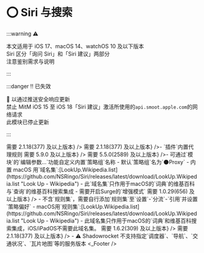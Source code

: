 
# ⭕ Siri 与搜索

:::warning ⚠️

本文适用于 iOS 17、macOS 14、watchOS 10 及以下版本  
Siri 区分「询问 Siri」和「Siri 建议」两部分  
注意鉴别需求与说明

:::

:::danger ‼️ 已失效

 以通过推送安全响应更新  
禁止 MitM iOS 15 至 iOS 18「Siri 建议」激活所使用的`api.smoot.apple.com`的网络请求  
此模块已停止更新

:::

<ModuleInstall urlPrefix="https://github.com/NSRingo/Siri/releases/latest/download/">
  <ModuleInstall.Tab type="loon">
    <ModuleInstall.Item
      url="Siri.plugin"
      title="iOS"
      badge={<>需要 2.1.18(377) 及以上版本</>}
    />
    <ModuleInstall.Item
      url="Siri.macOS.plugin"
      title="macOS"
      badge={<>需要 2.1.18(377) 及以上版本</>}
    />- `插件`内置代理规则
  </ModuleInstall.Tab>
  <ModuleInstall.Tab type="surge">
    <ModuleInstall.Item
      url="Siri.sgmodule"
      title="iOS"
      badge={<>需要 5.9.0 及以上版本</>}
    />
    <ModuleInstall.Item
      url="Siri.macOS.sgmodule"
      title="macOS"
      badge={<>需要 5.5.0(2589) 及以上版本</>}
    />- 可通过`模块`的`编辑参数…`功能自定义内置`策略组`名称 -
    默认`策略组`名为`🌑Proxy` - 内置 macOS
    用`域名集`:[LookUp.Wikipedia.list](https://github.com/NSRingo/Siri/releases/latest/download/LookUp.Wikipedia.list
    "Look Up - Wikipedia") -
    此`域名集`只作用于macOS的`词典`的维基百科与`查询`的维基百科搜索集成 -
    需要开启Surge的`增强模式`
  </ModuleInstall.Tab>
  <ModuleInstall.Tab type="qx">
    <ModuleInstall.Item
      url="Siri.snippet"
      badge={<>需要 1.0.29(656) 及以上版本</>}
    />
    - 不含`规则集`，需要自行添加`规则集`至`设置`-`分流`-`引用`并设置`策略偏好` -
    macOS用`规则集`:[LookUp.Wikipedia.list](https://github.com/NSRingo/Siri/releases/latest/download/LookUp.Wikipedia.list
    "Look Up - Wikipedia") - 此域名集只作用于macOS的`词典`和维基百科搜索集成，iOS/iPadOS不需要此域名集。
  </ModuleInstall.Tab>
  <ModuleInstall.Tab type="stash">
    <ModuleInstall.Item
      url="Siri.stoverride"
      title="iOS"
      badge={<>需要 1.6.2(309) 及以上版本</>}
    />
    <ModuleInstall.Item
      url="Siri.macOS.stoverride"
      title="macOS"
      badge={<>需要 2.1.18(377) 及以上版本</>}
    />
  </ModuleInstall.Tab>
  <ModuleInstall.Tab type="shadowrocket">
    <ModuleInstall.Item url="Siri.srmodule">
      - ⚠️ Shadowrocket
      不支持指定`调度器`、`导航`、`交通状况`、`瓦片地图`等的服务版本
    </ModuleInstall.Item>
  </ModuleInstall.Tab>
</ModuleInstall>
<Siri />
<_Footer />
